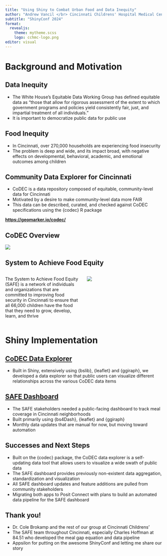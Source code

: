 ```yaml
---
title: "Using Shiny to Combat Urban Food and Data Inequity"
author: "Andrew Vancil </br> Cincinnati Childrens' Hospital Medical Center"
subtitle: "ShinyConf 2024"
format:  
  revealjs:
    theme: mytheme.scss
    logo: cchmc-logo.png
editor: visual
---
```


# Background and Motivation

## Data Inequity

-   The White House’s Equitable Data Working Group has defined equitable data as “those that allow for rigorous assessment of the extent to which government programs and policies yield consistently fair, just, and impartial treatment of all individuals.”
- It is important to democratize public data for public use

## Food Inequity

- In Cincinnati, over 270,000 households are experiencing food insecurity
- The problem is deep and wide, and its impact broad, with negative effects on developmental, behavioral, academic, and emotional outcomes among children

## Community Data Explorer for Cincinnati {background-image=codec_logo.svg background-size="20%" background-position="top right"}

-   CoDEC is a data repository composed of equitable, community-level data for Cincinnati
-   Motivated by a desire to make community-level data more FAIR
-   This data can be described, curated, and checked against CoDEC specifications using the {codec} R package
            
**[https://geomarker.io/codec/](https://geomarker.io/codec/)**

## CoDEC Overview

![](codec_overview_shot.png){fig-align="center"}

## System to Achieve Food Equity

::: columns
::: {.column width="50%"}
The System to Achieve Food Equity (SAFE) is a network of individuals and organizations that are committed to improving food security in Cincinnati to ensure that all 66,000 children have the food that they need to grow, develop, learn, and thrive
:::

::: {.column width="50%"}
![](SAFE_logo.png)
:::

:::

# Shiny Implementation

## [CoDEC Data Explorer](https://grapph.shinyapps.io/codec_shiny)

- Built in Shiny, extensively using {bslib}, {leaflet} and {ggiraph}, we developed a data explorer so that public users can visualize different relationships across the various CoDEC data items

## [SAFE Dashboard](https://grapph.shinyapps.io/safe)

- The SAFE stakeholders needed a public-facing dashboard to track meal coverage in Cincinnati neighborhoods 
- Built primarily using {bs4Dash}, {leaflet} and {ggiraph}
- Monthly data updates that are manual for now, but moving toward automation

## Successes and Next Steps
::: {.incremental}
- Built on the {codec} package, the CoDEC data explorer is a self-updating data tool that allows users to visualize a wide swath of public data
- The SAFE dashboard provides previously non-existent data aggregation, standardization and visualization
- All SAFE dashboard updates and feature additions are pulled from community stakeholders
- Migrating both apps to Posit Connect with plans to build an automated data pipeline for the SAFE dashboard
:::

## Thank you!
- Dr. Cole Brokamp and the rest of our group at Cincinnati Childrens'
- The SAFE team throughout Cincinnati, especially Charles Hoffman at 84.51 who developed the meal gap equation and data pipeline
- Appsilon for putting on the awesome ShinyConf and letting me share our story


